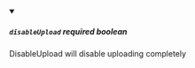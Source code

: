 
<details className="config-field" data-expandable="false" open>
<summary>

##### `disableUpload` <span class="config-field-required" data-required="false">required</span> <span class="config-field-type">boolean</span> <span class="config-field-default"></span>

DisableUpload will disable uploading completely

</summary>



</details>
